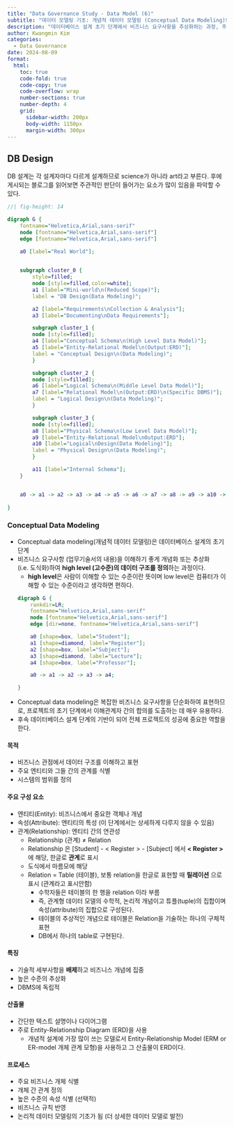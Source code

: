 ```yaml
---
title: "Data Governance Study - Data Model (6)"
subtitle: "데이터 모델링 기초: 개념적 데이터 모델링 (Conceptual Data Modeling)의 ER Modeling"
description: "데이터베이스 설계 초기 단계에서 비즈니스 요구사항을 추상화하는 과정, 주요 구성 요소인 엔티티, 속성, 관계의 개념, 그리고 ERD(Entity-Relationship Diagram)의 기본 원리를 설명한다. 데이터베이스 설계를 시작하는 초보자를 위한 정보를 제공한다."
author: Kwangmin Kim
categories:
  - Data Governance
date: 2024-08-09
format: 
  html:
    toc: true  
    code-fold: true
    code-copy: true
    code-overflow: wrap
    number-sections: true
    number-depth: 4
    grid:
      sidebar-width: 200px
      body-width: 1150px
      margin-width: 300px
---
```


## DB Design

DB 설계는 각 설계자마다 다르게 설계하므로 science가 아니라 art라고 부른다. 후에 게시되는 블로그를 읽어보면 주관적인 판단이 들어가는 요소가 많이 있음을 파악할 수 있다.

```dot
//| fig-height: 14

digraph G {
	fontname="Helvetica,Arial,sans-serif"
	node [fontname="Helvetica,Arial,sans-serif"]
	edge [fontname="Helvetica,Arial,sans-serif"]

    a0 [label="Real World"];
    

	subgraph cluster_0 {
		style=filled;
		node [style=filled,color=white];
		a1 [label="Mini-world\n(Reduced Scope)"];
		label = "DB Design(Data Modeling)";

        a2 [label="Requirements\nCollection & Analysis"];
        a3 [label="Documenting\nData Requirements"];

        subgraph cluster_1 {
		node [style=filled];
        a4 [label="Conceptual Schema\n(High Level Data Model)"];
        a5 [label="Entity-Relational Model\n(Output:ERD)"];
        label = "Conceptual Design\n(Data Modeling)";
	    }

        subgraph cluster_2 {
		node [style=filled];
        a6 [label="Logical Schema\n(Middle Level Data Model)"];
        a7 [label="Relational Model\n(Output:ERD)\n(Specific DBMS)"];
        label = "Logical Design\n(Data Modeling)";
	    }

        subgraph cluster_3 {
		node [style=filled];
        a8 [label="Physical Schema\n(Low Level Data Model)"];
        a9 [label="Entity-Relational Model\nOutput:ERD"];
        a10 [label="Logical\nDesign(Data Modeling)"];
        label = "Physical Design\n(Data Modeling)";
	    }

        a11 [label="Internal Schema"];
	}


	a0 -> a1 -> a2 -> a3 -> a4 -> a5 -> a6 -> a7 -> a8 -> a9 -> a10 -> a11;
    
}

```    

### Conceptual Data Modeling

* Conceptual data modeling(개념적 데이터 모델링)은 데이터베이스 설계의 초기 단계
* 비즈니스 요구사항 (업무기술서의 내용)을 이해하기 좋게 개념화 또는 추상화 (i.e. 도식화)하여 **high level (고수준)의 데이터 구조를 정의**하는 과정이다. 
    * **high level**은 사람이 이해할 수 있는 수준이란 뜻이며 low level은 컴퓨터가 이해할 수 있는 수준이라고 생각하면 편하다.  

    ```dot
    digraph G {
        rankdir=LR;
        fontname="Helvetica,Arial,sans-serif"
        node [fontname="Helvetica,Arial,sans-serif"]
        edge [dir=none, fontname="Helvetica,Arial,sans-serif"]

        a0 [shape=box, label="Student"];
        a1 [shape=diamond, label="Register"];
        a2 [shape=box, label="Subject"];
        a3 [shape=diamond, label="Lecture"];
        a4 [shape=box, label="Professor"];

        a0 -> a1 -> a2 -> a3 -> a4;
        
    }

    ```    

* Conceptual data modeling은 복잡한 비즈니스 요구사항을 단순화하여 표현하므로, 프로젝트의 초기 단계에서 이해관계자 간의 합의를 도출하는 데 매우 유용하다. 
* 후속 데이터베이스 설계 단계의 기반이 되어 전체 프로젝트의 성공에 중요한 역할을 한다.

#### 목적

* 비즈니스 관점에서 데이터 구조를 이해하고 표현
* 주요 엔티티와 그들 간의 관계를 식별
* 시스템의 범위를 정의

#### 주요 구성 요소

* 엔티티(Entity): 비즈니스에서 중요한 객체나 개념
* 속성(Attribute): 엔티티의 특성 (이 단계에서는 상세하게 다루지 않을 수 있음)
* 관계(Relationship): 엔티티 간의 연관성
    * Relationship (관계) $\ne$ Relation 
    * Relationship 은 [Student] - < Register > - [Subject] 에서 **< Register >**에 해당, 한글로 **관계**로 표시
    * 도식에서 마름모에 해당
    * Relation = Table (테이블), 보통 relation을 한글로 표현할 때 **릴레이션** 으로 표시 (관계라고 표시안함)
        * 수학자들은 테이블의 한 행을 relation 이라 부름
        * 즉, 관계형 데이터 모델의 수학적, 논리적 개념이고 튜플(tuple)의 집합이며 속성(attribute)의 집합으로 구성된다.
        * 테이블의 추상적인 개념으로 테이블은 Relation을 기술하는 하나의 구체적 표현
        * DB에서 하나의 table로 구현된다.

#### 특징

* 기술적 세부사항을 **배제**하고 비즈니스 개념에 집중
* 높은 수준의 추상화
* DBMS에 독립적

#### 산출물

* 간단한 텍스트 설명이나 다이어그램
* 주로 Entity-Relationship Diagram (ERD)을 사용
    * 개념적 설계에 가장 많이 쓰는 모델로서 Entity-Relationship Model (ERM or ER-model 개체 관계 모형)을 사용하고 그 산출물이 ERD이다.


#### 프로세스

* 주요 비즈니스 개체 식별
* 개체 간 관계 정의
* 높은 수준의 속성 식별 (선택적)
* 비즈니스 규칙 반영
* 논리적 데이터 모델링의 기초가 됨 (더 상세한 데이터 모델로 발전)